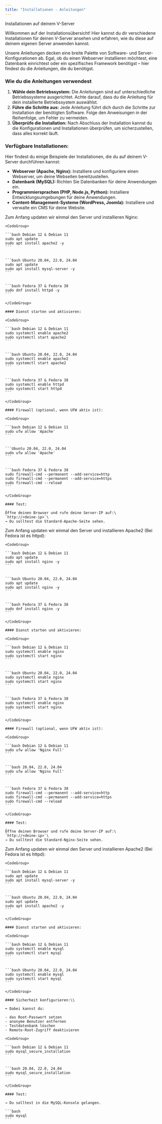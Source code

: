 ```yaml
---
title: "Installationen - Anleitungen"
---
```


Installationen auf deinem V-Server

Willkommen auf der Installationsübersicht\! Hier kannst du dir verschiedene Installationen für deinen V-Server ansehen und erfahren, wie du diese auf deinem eigenen Server anwenden kannst.

Unsere Anleitungen decken eine breite Palette von Software- und Server-Konfigurationen ab. Egal, ob du einen Webserver installieren möchtest, eine Datenbank einrichtest oder ein spezifisches Framework benötigst – hier findest du die Anleitungen, die du benötigst.

### Wie du die Anleitungen verwendest

1. **Wähle dein Betriebssystem:** Die Anleitungen sind auf unterschiedliche Betriebssysteme ausgerichtet. Achte darauf, dass du die Anleitung für dein installierte Betriebssystem auswählst.
2. **Führe die Schritte aus:** Jede Anleitung führt dich durch die Schritte zur Installation der benötigten Software. Folge den Anweisungen in der Reihenfolge, um Fehler zu vermeiden.
3. **Überprüfe die Installation:** Nach Abschluss der Installation kannst du die Konfigurationen und Installationen überprüfen, um sicherzustellen, dass alles korrekt läuft.

### Verfügbare Installationen:

Hier findest du einige Beispiele der Installationen, die du auf deinem V-Server durchführen kannst:

- **Webserver (Apache, Nginx):** Installiere und konfiguriere einen Webserver, um deine Webseiten bereitzustellen.
- **Datenbank (MySQL):** Richten Sie Datenbanken für deine Anwendungen ein.
- **Programmiersprachen (PHP, Node.js, Python):** Installiere Entwicklungsumgebungen für deine Anwendungen.
- **Content-Management-Systeme (WordPress, Joomla):** Installiere und verwalte ein CMS für deine Website.

<AccordionGroup>
  <Accordion title="Apache" defaultOpen>
    Zum Anfang updaten wir einmal den Server und installieren Nginx:

    <CodeGroup>

    ```bash Debian 12 & Debian 11
    sudo apt update
    sudo apt install apache2 -y
    ```

    
    ```bash Ubuntu 20.04, 22.0, 24.04
    sudo apt update
    sudo apt install mysql-server -y
    ```

    
    ```bash Fedora 37 & Fedora 38
    sudo dnf install httpd -y
    ```

    </CodeGroup>

    #### Dienst starten und aktivieren:

    <CodeGroup>

    ```bash Debian 12 & Debian 11
    sudo systemctl enable apache2
    sudo systemctl start apache2
    ```

    
    ```bash Ubuntu 20.04, 22.0, 24.04
    sudo systemctl enable apache2
    sudo systemctl start apache2
    ```

    
    ```bash Fedora 37 & Fedora 38
    sudo systemctl enable httpd
    sudo systemctl start httpd
    ```

    </CodeGroup>

    #### Firewall (optional, wenn UFW aktiv ist):

    <CodeGroup>

    ```bash Debian 12 & Debian 11
    sudo ufw allow 'Apache'
    ```

    
    ```Ubuntu 20.04, 22.0, 24.04
    sudo ufw allow 'Apache'
    ```

    
    ```bash Fedora 37 & Fedora 38
    sudo firewall-cmd --permanent --add-service=http
    sudo firewall-cmd --permanent --add-service=https
    sudo firewall-cmd --reload
    ```

    </CodeGroup>

    #### Test:

    Öffne deinen Browser und rufe deine Server-IP auf:\
    `http://<deine-ip>`\
    → Du solltest die Standard-Apache-Seite sehen.
  </Accordion>
  <Accordion title="Nginx">
    Zum Anfang updaten wir einmal den Server und installieren Apache2 (Bei Fedora ist es httpd):

    <CodeGroup>

    ```bash Debian 12 & Debian 11
    sudo apt update
    sudo apt install nginx -y
    ```

    
    ```bash Ubuntu 20.04, 22.0, 24.04
    sudo apt update
    sudo apt install nginx -y
    ```

    
    ```bash Fedora 37 & Fedora 38
    sudo dnf install nginx -y
    ```

    </CodeGroup>

    #### Dienst starten und aktivieren:

    <CodeGroup>

    ```bash Debian 12 & Debian 11
    sudo systemctl enable nginx
    sudo systemctl start nginx
    ```

    
    ```bash Ubuntu 20.04, 22.0, 24.04
    sudo systemctl enable nginx
    sudo systemctl start nginx
    ```

    
    ```bash Fedora 37 & Fedora 38
    sudo systemctl enable nginx
    sudo systemctl start nginx
    ```

    </CodeGroup>

    #### Firewall (optional, wenn UFW aktiv ist):

    <CodeGroup>

    ```bash Debian 12 & Debian 11
    sudo ufw allow 'Nginx Full'
    ```

    
    ```bash 20.04, 22.0, 24.04
    sudo ufw allow 'Nginx Full'
    ```

    
    ```bash Fedora 37 & Fedora 38
    sudo firewall-cmd --permanent --add-service=http
    sudo firewall-cmd --permanent --add-service=https
    sudo firewall-cmd --reload
    ```

    </CodeGroup>

    #### Test:

    Öffne deinen Browser und rufe deine Server-IP auf:\
    `http://<deine-ip>`\
    → Du solltest die Standard-Nginx-Seite sehen.
  </Accordion>
  <Accordion title="MySQL Server">
    Zum Anfang updaten wir einmal den Server und installieren Apache2 (Bei Fedora ist es httpd):

    <CodeGroup>

    ```bash Debian 12 & Debian 11
    sudo apt update
    sudo apt install mysql-server -y
    ```

    
    ```bash Ubuntu 20.04, 22.0, 24.04
    sudo apt update
    sudo apt install apache2 -y
    ```

    </CodeGroup>

    #### Dienst starten und aktivieren:

    <CodeGroup>

    ```bash Debian 12 & Debian 11
    sudo systemctl enable mysql
    sudo systemctl start mysql
    ```

    
    ```bash Ubuntu 20.04, 22.0, 24.04
    sudo systemctl enable mysql
    sudo systemctl start mysql
    ```

    </CodeGroup>

    #### Sicherheit konfigurieren:\\

    ➡️ Dabei kannst du:

    - das Root-Passwort setzen
    - anonyme Benutzer entfernen
    - Testdatenbank löschen
    - Remote-Root-Zugriff deaktivieren

    <CodeGroup>

    ```bash Debian 12 & Debian 11
    sudo mysql_secure_installation
    ```

    
    ```bash 20.04, 22.0, 24.04
    sudo mysql_secure_installation
    ```

    </CodeGroup>

    #### Test:

    → Du solltest in die MySQL-Konsole gelangen.

    ```bash
    sudo mysql
    ```
  </Accordion>
</AccordionGroup>